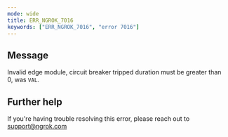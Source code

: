 ```yaml
---
mode: wide
title: ERR_NGROK_7016
keywords: ["ERR_NGROK_7016", "error 7016"]
---
```


## Message

Invalid edge module, circuit breaker tripped duration must be greater than 0, was `VAL`.

## Further help

If you're having trouble resolving this error, please reach out to [support@ngrok.com](mailto:support@ngrok.com?subject=Help%20with%20ERR_NGROK_7016)
